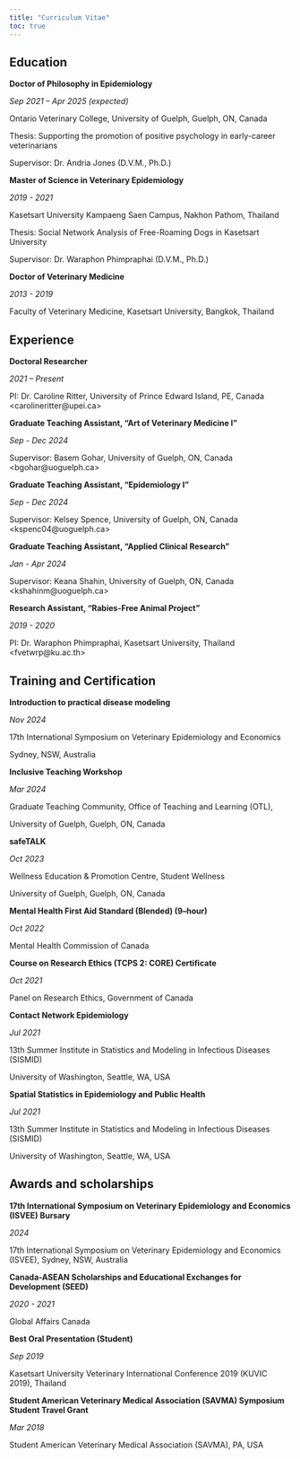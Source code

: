 ```yaml
---
title: "Curriculum Vitae"
toc: true
---
```


## Education

**Doctor of Philosophy in Epidemiology**

*Sep 2021 – Apr 2025 (expected)*

Ontario Veterinary College, University of Guelph, Guelph, ON, Canada

Thesis: Supporting the promotion of positive psychology in early-career veterinarians

Supervisor: Dr. Andria Jones (D.V.M., Ph.D.)

**Master of Science in Veterinary Epidemiology**

*2019 - 2021*

Kasetsart University Kampaeng Saen Campus, Nakhon Pathom, Thailand

Thesis: Social Network Analysis of Free-Roaming Dogs in Kasetsart University

Supervisor: Dr. Waraphon Phimpraphai (D.V.M., Ph.D.)

**Doctor of Veterinary Medicine**

*2013 - 2019*

Faculty of Veterinary Medicine, Kasetsart University, Bangkok, Thailand

## Experience

**Doctoral Researcher**

*2021 – Present*

PI: Dr. Caroline Ritter, University of Prince Edward Island, PE, Canada \<carolineritter\@upei.ca\>

**Graduate Teaching Assistant, “Art of Veterinary Medicine I”**

*Sep - Dec 2024*

Supervisor: Basem Gohar, University of Guelph, ON, Canada \<bgohar\@uoguelph.ca\>

**Graduate Teaching Assistant, “Epidemiology I”**

*Sep - Dec 2024*

Supervisor: Kelsey Spence, University of Guelph, ON, Canada \<kspenc04\@uoguelph.ca\>

**Graduate Teaching Assistant, “Applied Clinical Research”**

*Jan - Apr 2024*

Supervisor: Keana Shahin, University of Guelph, ON, Canada \<kshahinm\@uoguelph.ca\>

**Research Assistant, “Rabies-Free Animal Project”**

*2019 - 2020*

PI: Dr. Waraphon Phimpraphai, Kasetsart University, Thailand \<fvetwrp\@ku.ac.th\>

## Training and Certification

**Introduction to practical disease modeling**

*Nov 2024*

17th International Symposium on Veterinary Epidemiology and Economics

Sydney, NSW, Australia

**Inclusive Teaching Workshop**

*Mar 2024*

Graduate Teaching Community, Office of Teaching and Learning (OTL),

University of Guelph, Guelph, ON, Canada

**safeTALK**

*Oct 2023*

Wellness Education & Promotion Centre, Student Wellness

University of Guelph, Guelph, ON, Canada

**Mental Health First Aid Standard (Blended) (9–hour)**

*Oct 2022*

Mental Health Commission of Canada

**Course on Research Ethics (TCPS 2: CORE) Certificate**

*Oct 2021*

Panel on Research Ethics, Government of Canada

**Contact Network Epidemiology**

*Jul 2021*

13th Summer Institute in Statistics and Modeling in Infectious Diseases (SISMID)

University of Washington, Seattle, WA, USA

**Spatial Statistics in Epidemiology and Public Health**

*Jul 2021*

13th Summer Institute in Statistics and Modeling in Infectious Diseases (SISMID)

University of Washington, Seattle, WA, USA

## Awards and scholarships

**17th International Symposium on Veterinary Epidemiology and Economics (ISVEE) Bursary**

*2024*

17th International Symposium on Veterinary Epidemiology and Economics (ISVEE), Sydney, NSW, Australia

**Canada-ASEAN Scholarships and Educational Exchanges for Development (SEED)**

*2020 - 2021*

Global Affairs Canada

**Best Oral Presentation (Student)**

*Sep 2019*

Kasetsart University Veterinary International Conference 2019 (KUVIC 2019), Thailand

**Student American Veterinary Medical Association (SAVMA) Symposium Student Travel Grant**

*Mar 2018*

Student American Veterinary Medical Association (SAVMA), PA, USA
